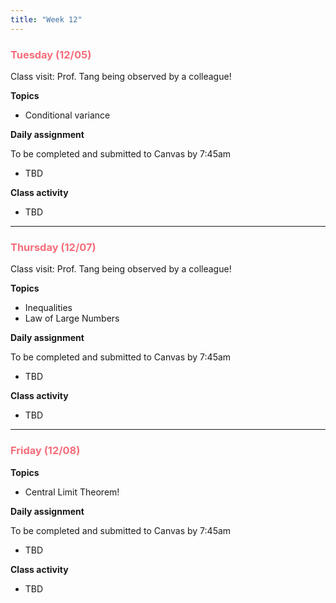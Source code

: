 ```yaml
---
title: "Week 12"
---
```


::: {style="color: #F66D7A"}
### Tuesday (12/05)
:::

Class visit: Prof. Tang being observed by a colleague!

**Topics**

-   Conditional variance

**Daily assignment**

To be completed and submitted to Canvas by 7:45am

-   TBD

**Class activity**

-   TBD

------------------------------------------------------------------------

::: {style="color: #F66D7A"}
### Thursday (12/07)
:::

Class visit: Prof. Tang being observed by a colleague!

**Topics**

-   Inequalities
-   Law of Large Numbers

**Daily assignment**

To be completed and submitted to Canvas by 7:45am

-   TBD

**Class activity**

-   TBD

------------------------------------------------------------------------

::: {style="color: #F66D7A"}
### Friday (12/08)
:::

**Topics**

-   Central Limit Theorem!

**Daily assignment**

To be completed and submitted to Canvas by 7:45am

-   TBD

**Class activity**

-   TBD
